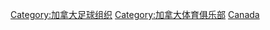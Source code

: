 [[Category:加拿大足球组织|Category:加拿大足球组织]]
[[Category:加拿大体育俱乐部|Category:加拿大体育俱乐部]]
[[Category:各國足球會|Canada]]